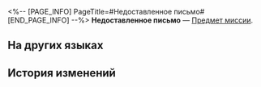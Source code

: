 <%-- [PAGE_INFO]
PageTitle=#Недоставленное письмо#
[END_PAGE_INFO] --%>
{{Предмет Инфобокс
|id          = 140186
|Изображение = Иконка письма.png
|Тип         = Предмет миссии
|Инвентарь   = Миссии
|Редкость    = 3
|Эффект      = 
|Описание    = Эти письма были возвращены отправителю. Похоже, их автор подвергся некоему экспериментальному «лечению».
}}
'''Недоставленное письмо''' — [[Предмет миссии]].

==На других языках==
{{На других языках
|en   = Undelivered Letter
|zhs  = 未寄出的家书
|zht  = 未寄出的家書
|ja   = 出してない家族宛ての手紙
|ko   = 부치지 못한 편지
|es   = Carta sin entregar
|fr   = Lettre non envoyée
|ru   = Недоставленное письмо
|th   = จดหมายถึงบ้านที่ไม่ได้ส่ง
|vi   = Lá Thư Nhà Chưa Gửi
|de   = Nicht zugestellter Brief von zu Hause
|id   = Surat untuk Keluarga yang Tak Terkirim
|pt   = Carta Não Entregue
}}

==История изменений==
{{История изменений|3.5}}